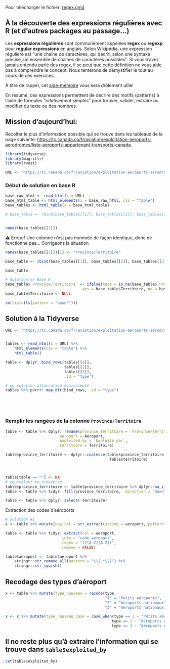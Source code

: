 ::: callout-important
Pour télécharger le fichier: [regex.qmd](/assets/fichier/_regex.qmd)
:::

## À la découverte des expressions régulières avec R (et d'autres packages au passage...)

Les **expressions régulières** sont communément appelées **regex** ou
**regexp** pour **regular expressions** en anglais. Selon Wikipédia, une
expression régulière est "une chaîne de caractères, qui décrit, selon une
syntaxe précise, un ensemble de chaînes de caractères possibles". Si vous
n'avez jamais entendu parlé des regex, il se peut que cette définition ne vous
aide pas à comprendre le concept. Nous tenterons de démystifier le tout au
cours de ces exercices.

À titre de rappel, cet
[aide-mémoire](https://raw.githubusercontent.com/rstudio/cheatsheets/main/translations/french/regex_fr.pdf)
vous sera drôlement utile!

En résumé, ces expressions permettent de décrire des motifs (patterns) à l'aide
de formules "*relativement simples*" pour trouver, valider, extraire ou
modifier du texte ou des nombres.

## Mission d'aujourd'hui:

Récolter le plus d'information possible qui se trouve dans les tableaux de la
page suivante:
<https://tc.canada.ca/fr/aviation/exploitation-aeroports-aerodromes/liste-aeroports-appartenant-transports-canada>.

```r
library(tidyverse)
library(magrittr)
library(rvest)

```

```r
URL <- "https://tc.canada.ca/fr/aviation/exploitation-aeroports-aerodromes/liste-aeroports-appartenant-transports-canada"
```

### Début de solution en base R

```r
base_raw_html <- read_html(x = URL)
base_html_table <- html_elements(x = base_raw_html, css = "table")
base_tables <- html_table(x = base_html_table)

# base_table <- rbind(base_tables[[1]], base_tables[[2]], base_tables[[3]])


names(base_tables[[3]])
```

⚠️ Erreur! Une colonne n'est pas nommée de façon identique, donc ne fonctionne
pas... Corrigeons la situation

```r

names(base_tables[[3]])[1] <- "Province/Territoire"

base_table <- rbind(base_tables[[1]], base_tables[[2]], base_tables[[3]])

base_table

# Solution en Base R
base_table$`Province/Territoire` <- ifelse(test = is.na(base_table$`Province/Territoire`),
                                  yes = base_table$Territoire, no = base_table$`Province/Territoire`)
base_table$Territoire <- NULL

rm(list=(ls(pattern = "base*")))
```

## Solution à la Tidyverse

```r

URL <- "https://tc.canada.ca/fr/aviation/exploitation-aeroports-aerodromes/liste-aeroports-appartenant-transports-canada"


tables <- read_html(x = URL) %>%
    html_elements(css = "table") %>%
    html_table()

table <- dplyr::bind_rows(tables[[1]],
                          tables[[2]],
                          tables[[3]],
                          .id = "type")

# ou solution alternative équivalente
tables %>% purrr::map_dfr(bind_rows, .id = "type")






```

### Remplir les rangées de la colonne `Province/Territoire`

```r


table <- table %>% dplyr::rename(province_territoire = `Province/Territoire`,
                        aeroport = Aéroport,
                        exploited_by = `Exploité par`,
                        territoire = Territoire)

table$province_territoire <- dplyr::coalesce(table$province_territoire, 
                                              table$territoire)



table[table == ""] <- NA
# equivalent en tidyverse
table$province_territoire <- table$province_territoire %>% dplyr::na_if(y = "")
table <- table %>% tidyr::fill(province_territoire, .direction = "down")
```

```r

table <- table %>% dplyr::select(-territoire)

```

Extraction des codes d'aéroports

```r

# solution #1
x <- table %>% mutate(new_col = str_extract(string = aeroport, pattern = "[A-Z]{3}"))

table <- table %>% tidyr::extract(col = aeroport,
                         into = "code_aeroport",
                         regex = "(Y[A-Z][A-Z])", 
                         remove = FALSE)

table$aeroport <- table$aeroport %>%
    stringr::str_remove_all(pattern = "\\(.*\\)") %>%
    stringr::str_squish()


```

## Recodage des types d'aéroport

```r

x <- table %>% mutate(type_nouveau = recode(type,
                                            "1" = "Petits aéroports",
                                            "2" = "Aéroports nationaux", 
                                            "3" = "Aéroports nationaux exploités par des administrations territoriales"))

x <- x %>% mutate(type_nouveau_case = case_when(type == 1 ~ "Petits aéroports", 
                                               type == 2 ~ "Aéroports nationaux",
                                               type == 3 ~ "Aéroports nationaux exploités par des administrations territoriales"))

```

## Il ne reste plus qu'à extraire l'information qui se trouve dans `table$exploited_by` 

```r
cat(table$exploited_by) 


```


